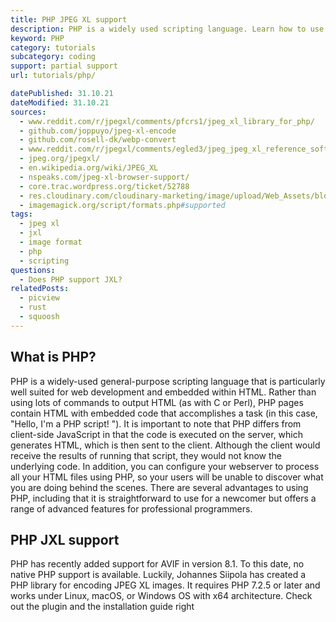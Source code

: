 ```yaml
---
title: PHP JPEG XL support
description: PHP is a widely used scripting language. Learn how to use JXL images within PHP.
keyword: PHP
category: tutorials
subcategory: coding
support: partial support
url: tutorials/php/

datePublished: 31.10.21
dateModified: 31.10.21
sources:
  - www.reddit.com/r/jpegxl/comments/pfcrs1/jpeg_xl_library_for_php/
  - github.com/joppuyo/jpeg-xl-encode
  - github.com/rosell-dk/webp-convert
  - www.reddit.com/r/jpegxl/comments/egled3/jpeg_jpeg_xl_reference_software/
  - jpeg.org/jpegxl/
  - en.wikipedia.org/wiki/JPEG_XL
  - nspeaks.com/jpeg-xl-browser-support/
  - core.trac.wordpress.org/ticket/52788
  - res.cloudinary.com/cloudinary-marketing/image/upload/Web_Assets/blog/Battle-of-the-Codecs_fnl.png
  - imagemagick.org/script/formats.php#supported
tags:
  - jpeg xl
  - jxl
  - image format
  - php
  - scripting
questions:
  - Does PHP support JXL?
relatedPosts:
  - picview
  - rust
  - squoosh
---
```


## What is PHP?

PHP is a widely-used general-purpose scripting language that is particularly well suited for web development and embedded within HTML. Rather than using lots of commands to output HTML (as with C or Perl), PHP pages contain HTML with embedded code that accomplishes a task (in this case, "Hello, I'm a PHP script! "). It is important to note that PHP differs from client-side JavaScript in that the code is executed on the server, which generates HTML, which is then sent to the client. Although the client would receive the results of running that script, they would not know the underlying code. In addition, you can configure your webserver to process all your HTML files using PHP, so your users will be unable to discover what you are doing behind the scenes. There are several advantages to using PHP, including that it is straightforward to use for a newcomer but offers a range of advanced features for professional programmers.

## PHP JXL support

PHP has recently added support for AVIF in version 8.1. To this date, no native PHP support is available.
Luckily, Johannes Siipola has created a PHP library for encoding JPEG XL images. It requires PHP 7.2.5 or later and works under Linux, macOS, or Windows OS with x64 architecture.
Check out the plugin and the installation guide right <Link href="github.com/joppuyo/jpeg-xl-encode" text="on his Github page."/>

